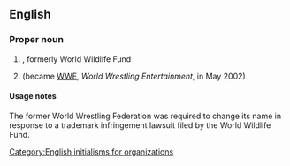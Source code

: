==English==

===Proper noun===
{{en-proper noun}}

# {{initialism of|en|{{w|World Wide Fund for Nature}}|nodot=1}}, formerly World Wildlife Fund
# {{lb|en|historical}} {{initialism of|en|[[world|World]] [[wrestling|Wrestling]] [[federation|Federation]]|nodot=1}} (became [[WWE]], ''World Wrestling Entertainment'', in May 2002)

====Usage notes====
The former World Wrestling Federation was required to change its name in response to a trademark infringement lawsuit filed by the World Wildlife Fund.

{{c|en|Wrestling}}
[[Category:English initialisms for organizations]]